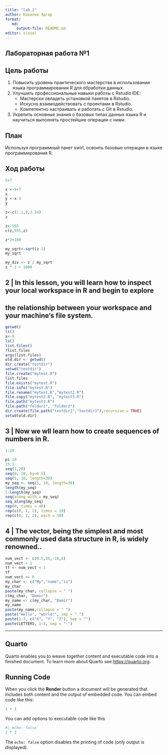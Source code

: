 ---
title: "lab_1"
author: Ковалев Эдгар
format:
   md:
     output-file: README.md
editor: visual
---


## Лабораторная работа №1

## Цель работы
1. Повысить уровень практического мастерства в использовании языка программирования R для обработки данных.
2. Улучшить профессиональные навыки работы с Rstudio IDE:
	- Мастерски овладеть установкой пакетов в Rstudio.
	- Искусно взаимодействовать с проектами в Rstudio.
	- Компетентно настраивать и работать с Git в Rstudio.
3. Укрепить основные знания о базовых типах данных языка R и научиться выполнять простейшие операции с ними.

## План

Используя программный пакет swirl, освоить базовые
операции в языке программирования R.

## Ход работы

```{r echo=TRUE}
5+7
```
```{r echo=TRUE}
x <-5+7
x
y <-x-3
y
```
```{r}
z<-c(1.1,9,3.14)
z
```
```{r}
z<-555
c(z,555,z)
```
```{r}
z*2+100
```
```{r}
my_sqrt<-sqrt(z-1)
my_sqrt
```
```{r}
my_div <- z / my_sqrt
z * 2 + 1000
```
## 2 | In this lesson, you will learn how to inspect your local workspace in R and begin to explore
## the relationship between your workspace and your machine's file system.
```{r}
getwd()
ls()
x<-9
ls()
list.files()
?list.files
args(list.files)
old.dir <- getwd()
dir.create("testdir")
setwd("testdir")
file.create("mytest.R")
list.files
file.exists("mytest.R")
file.info("mytest.R")
file.rename("mytest.R","mytest2.R")
file.copy("mytest2.R", "mytest3.R")
file.path("mytest3.R")
file.path("folder1", "folder2")
dir.create(file.path("testdir2","testdir3"),recursive = TRUE)
setwd(old.dir)

```

##  3 | Now we wll learn how to create sequences of numbers in R.

```{r}
1:20

```
```{r}
pi:10
15:1
seq(1,20)
seq(0, 10, by=0.5)
seq(5, 10, length=30)
my_seq <- seq(5, 10, length=30)
length(my_seq)
1:length(my_seq)
seq(along.with = my_seq)
seq_along(my_seq)
rep(0, times = 40)
rep(c(0, 1, 2), times = 10)
rep(c(0, 1, 2), each = 10)
```

## 4 | The vector, being the simplest and most commonly used data structure in R, is widely renowned..

```{r}
num_vect <- c(0.5,55,-10,6)
num_vect < 1
tf <- num_vect < 1
tf
num_vect >= 6
my_char <- c("My","name","is")
my_char
paste(my_char, collapse = " ")
c(my_char, "Damir")
my_name <- c(my_char, "Damir")
my_name
paste(my_name,collapse = " ")
paste("Hello", "world!", sep = " ")
paste(1:3, c("X", "Y", "Z"), sep = "")
paste(LETTERS, 1:4, sep = "-")

```

---

## Quarto

Quarto enables you to weave together content and executable code into a finished document. To learn more about Quarto see <https://quarto.org>.

## Running Code

When you click the **Render** button a document will be generated that includes both content and the output of embedded code. You can embed code like this:

```{r}
1 + 1
```

You can add options to executable code like this

```{r}
#| echo: false
2 * 2
```

The `echo: false` option disables the printing of code (only output is displayed).
